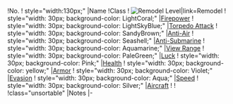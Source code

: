 !No.
! style="width:130px;" |Name
!Class
! [[File:Remodel_Icon.png|Remodel Level|link=Remodel]]
! style="width: 30px; background-color: LightCoral;" |[[file:icon_Gun.png|Firepower]]
! style="width: 30px; background-color: LightSkyBlue;" |[[file:icon_Torpedo.png|Torpedo Attack]]
! style="width: 30px; background-color: SandyBrown;" |[[file:icon_AA.png|Anti-Air]]
! style="width: 30px; background-color: Seashell;" |[[file:icon_ASW.png|Anti-Submarine]]
! style="width: 30px; background-color: Aquamarine;" |[[file:icon_LOS.png|View Range]]
! style="width: 30px; background-color: PaleGreen;" |[[file:icon_Luck.png|Luck]]
! style="width: 30px; background-color: Pink;" |[[file:icon_HP.png|Health]]
! style="width: 30px; background-color: yellow;" |[[file:icon_Armor.png|Armor]]
! style="width: 30px; background-color: Violet;" |[[file:icon_Evasion.png|Evasion]]
! style="width: 30px; background-color: Aqua;" |[[file:icon_Speed.png|Speed]]
! style="width: 30px; background-color: Silver;" |[[file:icon_Aircraft.png|Aircraft]]
!{{Fuel}}
!{{Ammo}}
!class="unsortable" |Notes
|-
